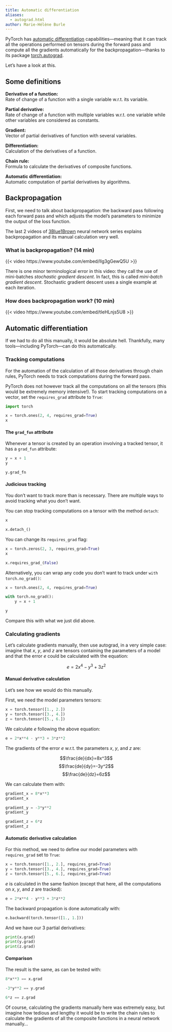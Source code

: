 ```yaml
---
title: Automatic differentiation
aliases:
  - autograd.html
author: Marie-Hélène Burle
---
```


:::{.def}

PyTorch has [automatic differentiation](https://en.wikipedia.org/wiki/Automatic_differentiation) capabilities—meaning that it can track all the operations performed on tensors during the forward pass and compute all the gradients automatically for the backpropagation—thanks to its package [torch.autograd](https://pytorch.org/docs/stable/autograd.html).

Let's have a look at this.

:::

## Some definitions

**Derivative of a function:** \
Rate of change of a function with a single variable w.r.t. its variable.

**Partial derivative:** \
Rate of change of a function with multiple variables w.r.t. one variable while other variables are considered as constants.

**Gradient:** \
Vector of partial derivatives of function with several variables.

**Differentiation:** \
Calculation of the derivatives of a function.

**Chain rule:** \
Formula to calculate the derivatives of composite functions.

**Automatic differentiation:** \
Automatic computation of partial derivatives by algorithms.

## Backpropagation

First, we need to talk about backpropagation: the backward pass following each forward pass and which adjusts the model's parameters to minimize the output of the loss function.

The last 2 videos of [3Blue1Brown](https://www.3blue1brown.com/) neural network series explains backpropagation and its manual calculation very well.

### What is backpropagation? (14 min)

{{< video https://www.youtube.com/embed/Ilg3gGewQ5U >}}

:::{.note}

There is one minor terminological error in this video: they call the use of mini-batches *stochastic gradient descent*. In fact, this is called *mini-batch gradient descent*. Stochastic gradient descent uses a single example at each iteration.

:::

### How does backpropagation work? (10 min)

{{< video https://www.youtube.com/embed/tIeHLnjs5U8 >}}

## Automatic differentiation

If we had to do all this manually, it would be absolute hell. Thankfully, many tools—including PyTorch—can do this automatically.

### Tracking computations

For the automation of the calculation of all those derivatives through chain rules, PyTorch needs to track computations during the forward pass.

PyTorch does not however track all the computations on all the tensors (this would be extremely memory intensive!). To start tracking computations on a vector, set the `requires_grad` attribute to `True`:

```python
import torch

x = torch.ones(2, 4, requires_grad=True)
x
```

#### The `grad_fun` attribute

Whenever a tensor is created by an operation involving a tracked tensor, it has a `grad_fun` attribute:

```python
y = x + 1
y
```

```python
y.grad_fn
```

#### Judicious tracking

You don't want to track more than is necessary. There are multiple ways to avoid tracking what you don't want.

You can stop tracking computations on a tensor with the method `detach`:

```python
x
```

```python
x.detach_()
```

You can change its `requires_grad` flag:

```python
x = torch.zeros(2, 3, requires_grad=True)
x
```

```python
x.requires_grad_(False)
```

Alternatively, you can wrap any code you don't want to track under `with torch.no_grad()`:

```python
x = torch.ones(2, 4, requires_grad=True)

with torch.no_grad():
    y = x + 1

y
```

:::{.note}

Compare this with what we just did above.

:::

### Calculating gradients

Let's calculate gradients manually, then use autograd, in a very simple case: imagine that $x$, $y$, and $z$ are tensors containing the parameters of a model and that the error $e$ could be calculated with the equation:

$$e=2x^4-y^3+3z^2$$

#### Manual derivative calculation

Let's see how we would do this manually.

First, we need the model parameters tensors:

```python
x = torch.tensor([1., 2.])
y = torch.tensor([3., 4.])
z = torch.tensor([5., 6.])
```

We calculate $e$ following the above equation:

```python
e = 2*x**4 - y**3 + 3*z**2
```

The gradients of the error $e$ w.r.t. the parameters $x$, $y$, and $z$ are:

$$\frac{de}{dx}=8x^3$$
$$\frac{de}{dy}=-3y^2$$
$$\frac{de}{dz}=6z$$

We can calculate them with:


```python
gradient_x = 8*x**3
gradient_x
```

```python
gradient_y = -3*y**2
gradient_y
```

```python
gradient_z = 6*z
gradient_z
```

#### Automatic derivative calculation

For this method, we need to define our model parameters with `requires_grad` set to `True`:

```python
x = torch.tensor([1., 2.], requires_grad=True)
y = torch.tensor([3., 4.], requires_grad=True)
z = torch.tensor([5., 6.], requires_grad=True)
```

 $e$ is calculated in the same fashion (except that here, all the computations on $x$, $y$, and $z$ are tracked):

```python
e = 2*x**4 - y**3 + 3*z**2
```

The backward propagation is done automatically with:

```python
e.backward(torch.tensor([1., 1.]))
```

And we have our 3 partial derivatives:

```python
print(x.grad)
print(y.grad)
print(z.grad)
```

#### Comparison

The result is the same, as can be tested with:

```python
8*x**3 == x.grad
```

```python
-3*y**2 == y.grad
```

```python
6*z == z.grad
```

Of course, calculating the gradients manually here was extremely easy, but imagine how tedious and lengthy it would be to write the chain rules to calculate the gradients of all the composite functions in a neural network manually...
